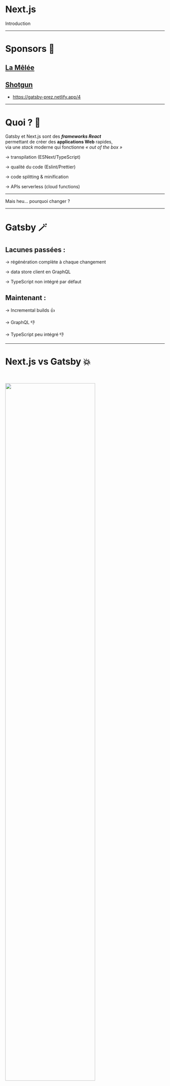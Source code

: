 <SlidePage>
    
<Cover>

# Next.js

Introduction

</Cover>

---

# Sponsors 🙏

## [La Mêlée](https://www.lamelee.com/)

## [Shotgun](https://pro.shotgun.live/fr)

<SpeakerNotes>

- https://gatsby-prez.netlify.app/4

</SpeakerNotes>

---

# Quoi ? 🤔

<Steps>
<Step>

Gatsby et Next.js sont des ***frameworks React*** <br />
permettant de créer des **applications Web** rapides, <br />
via une *stack* moderne qui fonctionne *« out of the box »*

</Step>
<Step>

→ transpilation (ESNext/TypeScript)

→ qualité du code (Eslint/Prettier)

→ code splitting & minification

→ APIs serverless (cloud functions)

</Step>
</Steps>

---

Mais heu... pourquoi changer ?

---

# Gatsby 🪄

<Steps>
<Step>

## Lacunes passées :

→ régénération complète à chaque changement

→ data store client en GraphQL

→ TypeScript non intégré par défaut

</Step>
<Step>

## Maintenant :

→ Incremental builds 👍

→ GraphQL 👎

→ TypeScript peu intégré 👎

</Step>
</Steps>

---

# Next.js vs Gatsby 💥

<br />

[<img src="/images/trends.png" width="75%" />](https://www.npmtrends.com/gatsby-vs-next)

<SpeakerNotes>

- Plus simple, moderne, TypeScript
- Investissements Vercel

</SpeakerNotes>

---


# Next.js

→ Initialement orienté SSR

→ Développement du statique <br />
  ([automatique](https://nextjs.org/docs/advanced-features/automatic-static-optimization) ou [manuel](https://nextjs.org/docs/advanced-features/static-html-export))

<SpeakerNotes>

- SSR : getInitialProps => getServerSideProps
- Statique : getInitalProps => getStaticProps / getStaticPaths

</SpeakerNotes>

---

# CDN Vercel (ou Netlify)

[statique intelligent](https://nextjs.org/docs/api-reference/edge-runtime)

→ **I**ncremental **S**tatic **R**egeneration <br />
  ([automatique](https://nextjs.org/docs/basic-features/data-fetching/incremental-static-regeneration) ou [manuel](https://nextjs.org/docs/basic-features/data-fetching/incremental-static-regeneration#on-demand-revalidation-beta))

→ [Fallback](https://nextjs.org/docs/api-reference/data-fetching/get-static-paths#fallback-blocking)

<SpeakerNotes>

- SWR cache pour SSR

</SpeakerNotes>

---

# Bonus Vercel 🎁

→ [images](https://nextjs.org/docs/basic-features/image-optimization) (composant React et API)

→ [next.config.js](https://nextjs.org/docs/api-reference/next.config.js/introduction) ou [Middleware](https://nextjs.org/docs/advanced-features/middleware)

<SpeakerNotes>

Use cases Middleware:
- Redirect based on cookies, langs, etc
- Set HTTP headers conditionally (cache etc)

</SpeakerNotes>

---

# Limites

## Statique

→ Même contenu pour tous (pas de section utilisateur)

## SSR

→ Cache (quotas, sécurité)

<SpeakerNotes>

- user section = client-side

</SpeakerNotes>

---

# Coûts 💰

Tier gratuit généreux, mais attention…

→ Bande passange

→ API images = 1 000 sources par mois

---

# SSR + cache vs SSG + ISR

<Steps>

<Step>
😱 🤯
</Step>

<Step>

→ Sur Vercel, peu de différence car serverless

</Step>

<Step>
→ Moins de requêtes si SSG avec <em>revalidate</em> à la demande
</Step>
<Step>
<small>(pareil si durée de cache en SSR = durée du revalidate en SSG/ISR)</small>
</Step>

<Step>

→ Données calculées dynamiquement => SSR + SWR
</Step>

<Step>
→ Données statiques (CMS) => SSG + ISR
</Step>

</Steps>

--- 

# Merci !

🙃

<br />

<br />

<br />

<small>Tu n'as rien compris ? Viens me voir !</small>

<br />

<br />

<small>Trop simple pour toi ? Viens me voir !</small>

</SlidePage>
